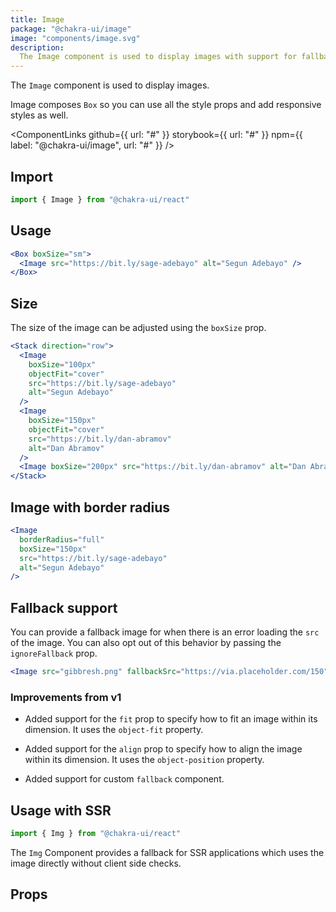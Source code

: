 ```yaml
---
title: Image
package: "@chakra-ui/image"
image: "components/image.svg"
description:
  The Image component is used to display images with support for fallback.
---
```


The `Image` component is used to display images.

Image composes `Box` so you can use all the style props and add responsive
styles as well.

<ComponentLinks
  github={{ url: "#" }}
  storybook={{ url: "#" }}
  npm={{ label: "@chakra-ui/image", url: "#" }}
/>

<carbon-ad></carbon-ad>

## Import

```js
import { Image } from "@chakra-ui/react"
```

## Usage

```jsx
<Box boxSize="sm">
  <Image src="https://bit.ly/sage-adebayo" alt="Segun Adebayo" />
</Box>
```

## Size

The size of the image can be adjusted using the `boxSize` prop.

```jsx
<Stack direction="row">
  <Image
    boxSize="100px"
    objectFit="cover"
    src="https://bit.ly/sage-adebayo"
    alt="Segun Adebayo"
  />
  <Image
    boxSize="150px"
    objectFit="cover"
    src="https://bit.ly/dan-abramov"
    alt="Dan Abramov"
  />
  <Image boxSize="200px" src="https://bit.ly/dan-abramov" alt="Dan Abramov" />
</Stack>
```

## Image with border radius

```jsx
<Image
  borderRadius="full"
  boxSize="150px"
  src="https://bit.ly/sage-adebayo"
  alt="Segun Adebayo"
/>
```

## Fallback support

You can provide a fallback image for when there is an error loading the `src` of
the image. You can also opt out of this behavior by passing the `ignoreFallback`
prop.

```jsx
<Image src="gibbresh.png" fallbackSrc="https://via.placeholder.com/150" />
```

### Improvements from v1

- Added support for the `fit` prop to specify how to fit an image within its
  dimension. It uses the `object-fit` property.

- Added support for the `align` prop to specify how to align the image within
  its dimension. It uses the `object-position` property.

- Added support for custom `fallback` component.

## Usage with SSR

```js
import { Img } from "@chakra-ui/react"
```

The `Img` Component provides a fallback for SSR applications which uses the
image directly without client side checks.

## Props

<PropsTable of="Image" />
